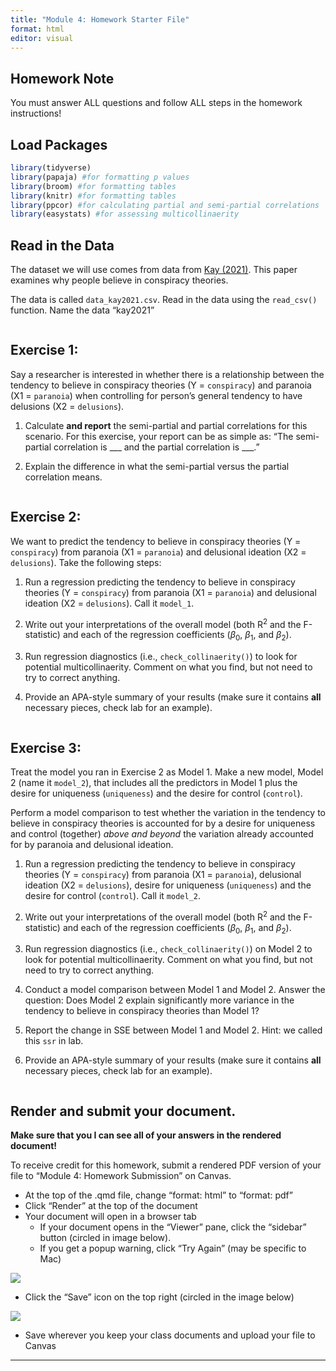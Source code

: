 ```yaml
---
title: "Module 4: Homework Starter File"
format: html
editor: visual
---
```


## Homework Note

You must answer ALL questions and follow ALL steps in the homework instructions!

## Load Packages

```r
library(tidyverse)
library(papaja) #for formatting p values
library(broom) #for formatting tables
library(knitr) #for formatting tables
library(ppcor) #for calculating partial and semi-partial correlations
library(easystats) #for assessing multicollinaerity
```

## Read in the Data

The dataset we will use comes from data from [Kay (2021)](https://www.sciencedirect.com/science/article/pii/S0092656621000659). This paper examines why people believe in conspiracy theories.

The data is called `data_kay2021.csv`. Read in the data using the `read_csv()` function. Name the data "kay2021"

```r



```

## Exercise 1:

Say a researcher is interested in whether there is a relationship between the tendency to believe in conspiracy theories (Y = `conspiracy`) and paranoia (X1 = `paranoia`) when controlling for person’s general tendency to have delusions (X2 = `delusions`). 

1. Calculate **and report** the semi-partial and partial correlations for this scenario. For this exercise, your report can be as simple as: "The semi-partial correlation is ___ and the partial correlation is ___." 

2. Explain the difference in what the semi-partial versus the partial correlation means.


```r




```

## Exercise 2:

We want to predict the tendency to believe in conspiracy theories (Y = `conspiracy`) from paranoia (X1 = `paranoia`) and delusional ideation (X2 = `delusions`). Take the following steps:

1. Run a regression predicting the tendency to believe in conspiracy theories (Y = `conspiracy`) from paranoia (X1 = `paranoia`) and delusional ideation (X2 = `delusions`). Call it `model_1`.

2. Write out your interpretations of the overall model (both R<sup>2</sup> and the F-statistic) and each of the regression coefficients ($\beta_0$, $\beta_1$, and $\beta_2$).

3. Run regression diagnostics (i.e., `check_collinaerity()`) to look for potential multicollinaerity. Comment on what you find, but not need to try to correct anything.

4. Provide an APA-style summary of your results (make sure it contains **all** necessary pieces, check lab for an example).

```r




```

## Exercise 3:

Treat the model you ran in Exercise 2 as Model 1. Make a new model, Model 2 (name it `model_2`), that includes all the predictors in Model 1 plus the desire for uniqueness (`uniqueness`) and the desire for control (`control`).

Perform a model comparison to test whether the variation in the tendency to believe in conspiracy theories is accounted for by a desire for uniqueness and control (together) _above and beyond_ the variation already accounted for by paranoia and delusional ideation.

1. Run a regression predicting the tendency to believe in conspiracy theories (Y = `conspiracy`) from paranoia (X1 = `paranoia`), delusional ideation (X2 = `delusions`), desire for uniqueness (`uniqueness`) and the desire for control (`control`). Call it `model_2`.

2. Write out your interpretations of the overall model (both R<sup>2</sup> and the F-statistic) and each of the regression coefficients ($\beta_0$, $\beta_1$, and $\beta_2$).

3. Run regression diagnostics (i.e., `check_collinaerity()`) on Model 2 to look for potential multicollinaerity. Comment on what you find, but not need to try to correct anything.

4. Conduct a model comparison between Model 1 and Model 2. Answer the question: Does Model 2 explain significantly more variance in the tendency to believe in conspiracy theories than Model 1?

5. Report the change in SSE between Model 1 and Model 2. Hint: we called this `ssr` in lab.

6. Provide an APA-style summary of your results (make sure it contains **all** necessary pieces, check lab for an example).

```r




```

## Render and submit your document.

**Make sure that you I can see all of your answers in the rendered document!**

To receive credit for this homework, submit a rendered PDF version of your file to "Module 4: Homework Submission" on Canvas.

-   At the top of the .qmd file, change "format: html" to "format: pdf"
-   Click "Render" at the top of the document
-   Your document will open in a browser tab
    -   If your document opens in the "Viewer" pane, click the "sidebar" button (circled in image below).
    -   If you get a popup warning, click "Try Again" (may be specific to Mac)

![](images/sidebar.png)

-   Click the "Save" icon on the top right (circled in the image below)

![](images/save_pdf.png)

-   Save wherever you keep your class documents and upload your file to Canvas

------------------------------------------------------------------------

